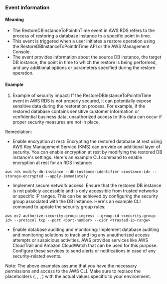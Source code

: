 
### Event Information

#### Meaning

- The RestoreDBInstanceToPointInTime event in AWS RDS refers to the process of restoring a database instance to a specific point in time.
- This event is triggered when a user initiates a restore operation using the RestoreDBInstanceToPointInTime API or the AWS Management Console.
- The event provides information about the source DB instance, the target DB instance, the point in time to which the restore is being performed, and any additional options or parameters specified during the restore operation.

#### Example

1. Example of security impact: If the RestoreDBInstanceToPointInTime event in AWS RDS is not properly secured, it can potentially expose sensitive data during the restoration process. For example, if the restored database contains sensitive customer information or confidential business data, unauthorized access to this data can occur if proper security measures are not in place.

Remediation:
- Enable encryption at rest: Encrypting the restored database at rest using AWS Key Management Service (KMS) can provide an additional layer of security. You can enable encryption at rest by modifying the restored DB instance's settings. Here's an example CLI command to enable encryption at rest for an RDS instance:
```
aws rds modify-db-instance --db-instance-identifier <instance-id> --storage-encrypted --apply-immediately
```

- Implement secure network access: Ensure that the restored DB instance is not publicly accessible and is only accessible from trusted networks or specific IP ranges. This can be achieved by configuring the security group associated with the DB instance. Here's an example CLI command to update the security group rules:
```
aws ec2 authorize-security-group-ingress --group-id <security-group-id> --protocol tcp --port <port-number> --cidr <trusted-ip-range>
```

- Enable database auditing and monitoring: Implement database auditing and monitoring solutions to track and log any unauthorized access attempts or suspicious activities. AWS provides services like AWS CloudTrail and Amazon CloudWatch that can be used for this purpose. Configure these services to send alerts or notifications in case of any security-related events.

Note: The above examples assume that you have the necessary permissions and access to the AWS CLI. Make sure to replace the placeholders (<instance-id>, <security-group-id>, <port-number>, <trusted-ip-range>) with the actual values specific to your environment.

